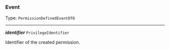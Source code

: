 


### Event

Type: `PermissionDefinedEventDTO`

---

***identifier*** `PrivilegeIdentifier`

Identifier of the created permission.


